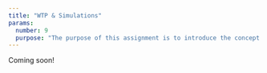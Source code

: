 ```yaml
---
title: "WTP & Simulations"
params:
  number: 9
  purpose: "The purpose of this assignment is to introduce the concept of willingness to pay (WTP) and to learn how we can use estimated model coefficients to compute estimates of WTP and make predictions about how likely people would be to choose each option in a set of alternatives."
---
```


Coming soon!
